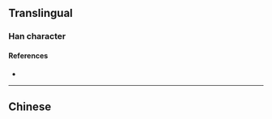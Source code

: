 {{also|瀅}}
{{character info}}
==Translingual==

===Han character===
{{Han char|rn=85|rad=水|as=10|sn=13|four=|canj=ETBI|ids=⿰氵莹}}

====References====
* {{Han ref|kx=0643.241|hdz=31694.051|uh=6EE2|ud=28386}}

----

==Chinese==
{{zh-see|瀅}}